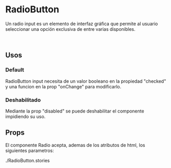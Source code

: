 
<Meta of={RadioButtonStories} />

# RadioButton

Un radio input es un elemento de interfaz gráfica que permite al usuario seleccionar una opción exclusiva de entre varias disponibles.

<br />

<Primary />

## Usos

### Default

RadioButton input necesita de un valor booleano en la propiedad "checked" y una funcion en la prop "onChange"
para modificarlo.

<Story of={RadioButtonStories.Default} />
<Source of={RadioButtonStories.Default} />

### Deshabilitado

Mediante la prop "disabled" se puede deshabilitar el componente impidiendo su uso.

<Story of={RadioButtonStories.Disabled} />
<Source of={RadioButtonStories.Disabled} />

## Props

El componente Radio acepta, ademas de los atributos de html, los siguientes parametros:

<ArgTypes />

./RadioButton.stories
